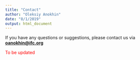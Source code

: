 ```yaml
---
title: "Contact"
author: "Oleksiy Anokhin"
date: "8/1/2019"
output: html_document
---
```


If you have any questions or suggestions, please contact us via [**oanokhin@ifc.org**](oanokhin@ifc.org)

<span style="color:red">To be updated</span>